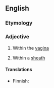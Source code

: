 ==English==

===Etymology===
{{prefix|intra|vaginal|lang=en}}

===Adjective===
{{en-adj|-}}

# Within the [[vagina]]
# {{label|en|botany|of some grasses}} Within a [[sheath]]

====Translations====
{{trans-top|within the vagina}}
* Finnish: {{t|fi|emättimensisäinen}}
{{trans-mid}}
{{trans-bottom}}